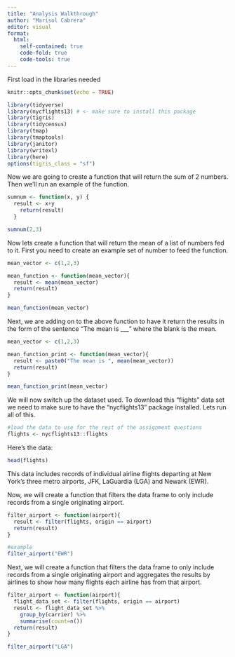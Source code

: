 ```yaml
---
title: "Analysis Walkthrough"
author: "Marisol Cabrera"
editor: visual
format:
  html:
    self-contained: true
    code-fold: true
    code-tools: true
---
```


First load in the libraries needed

```r
knitr::opts_chunk$set(echo = TRUE)

library(tidyverse)
library(nycflights13) # <- make sure to install this package 
library(tigris)
library(tidycensus)
library(tmap)
library(tmaptools)
library(janitor)
library(writexl)
library(here)
options(tigris_class = "sf")

```

Now we are going to create a function that will return the sum of 2 numbers. Then we'll run an example of the function.

```r

sumnum <- function(x, y) {
  result <- x+y
    return(result)
  } 

sumnum(2,3)

```

Now lets create a function that will return the mean of a list of numbers fed to it. First you need to create an example set of number to feed the function.

```r

mean_vector <- c(1,2,3)

mean_function <- function(mean_vector){
  result <- mean(mean_vector)
  return(result)
}

mean_function(mean_vector)


```

Next, we are adding on to the above function to have it return the results in the form of the sentence "The mean is \_\_\_" where the blank is the mean.

```r

mean_vector <- c(1,2,3)

mean_function_print <- function(mean_vector){
  result <- paste0("The mean is ", mean(mean_vector))
  return(result)
}

mean_function_print(mean_vector)

```

We will now switch up the dataset used. To download this "flights" data set we need to make sure to have the "nycflights13" package installed. Lets run all of this.

```r
#load the data to use for the rest of the assignment questions
flights <- nycflights13::flights
```

Here's the data:

```r
head(flights)
```

This data includes records of individual airline flights departing at New York's three metro airports, JFK, LaGuardia (LGA) and Newark (EWR).

Now, we will create a function that filters the data frame to only include records from a single originating airport.

```r

filter_airport <- function(airport){
  result <- filter(flights, origin == airport)
  return(result)
}

#example
filter_airport("EWR")


```

Next, we will create a function that filters the data frame to only include records from a single originating airport and aggregates the results by airlines to show how many flights each airline has from that airport.

```r

filter_airport <- function(airport){
  flight_data_set <- filter(flights, origin == airport)
  result <- flight_data_set %>% 
    group_by(carrier) %>% 
    summarise(count=n())
  return(result)
}

filter_airport("LGA")

```
